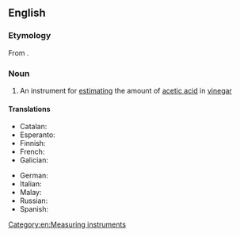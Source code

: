 ==English==

===Etymology===
From {{der|en|la|acetum||vinegar}} {{suffix|en||meter}}.

===Noun===
{{en-noun}}

# An instrument for [[estimating]] the amount of [[acetic acid]] in [[vinegar]]

====Translations====
{{trans-top|an instrument}}
* Catalan: {{t|ca|acetímetre|m}}
* Esperanto: {{t|eo|acetimetro}}
* Finnish: {{t|fi|asetometri}}
* French: {{t+|fr|acétimètre|m}}
* Galician: {{t+|gl|acetímetro|m}}
{{trans-mid}}
* German: {{t+|de|Azetometer|n}}
* Italian: {{t|it|acetimetro|m}}
* Malay: {{t|ms|asetimeter}}
* Russian: {{t+|ru|ацето́метр|m}}
* Spanish: {{t+|es|acetímetro|m}}
{{trans-bottom}}

[[Category:en:Measuring instruments]]